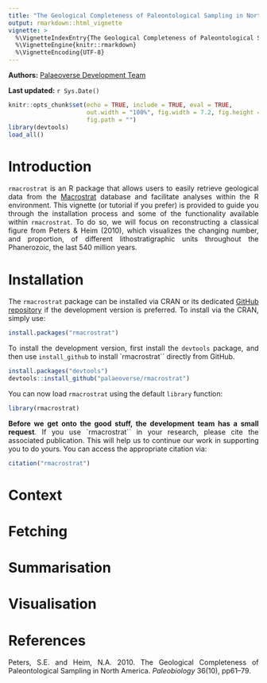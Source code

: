 ```yaml
---
title: "The Geological Completeness of Paleontological Sampling in North America"
output: rmarkdown::html_vignette
vignette: >
  %\VignetteIndexEntry{The Geological Completeness of Paleontological Sampling in North America}
  %\VignetteEngine{knitr::rmarkdown}
  %\VignetteEncoding{UTF-8}
---
```


**Authors:** [Palaeoverse Development Team](https://palaeoverse.org/#about-us)

**Last updated:** `r Sys.Date()`

```r
knitr::opts_chunk$set(echo = TRUE, include = TRUE, eval = TRUE,
                      out.width = "100%", fig.width = 7.2, fig.height = 6, dpi = 200,
                      fig.path = "")
library(devtools)
load_all()
```

<div style="text-align: justify">

# Introduction

`rmacrostrat` is an R package that allows users to easily retrieve geological data from the [Macrostrat](https://macrostrat.org) database and facilitate analyses within the R environment. This vignette (or tutorial if you prefer) is provided to guide you through the installation process and some of the functionality available within `rmacrostrat`. To do so, we will focus on reconstructing a classical figure from Peters & Heim (2010), which visualizes the changing number, and proportion, of different lithostratigraphic units throughout the Phanerozoic, the last 540 million years.

# Installation

The `rmacrostrat` package can be installed via CRAN or its dedicated [GitHub repository](https://github.com/palaeoverse/rmacrostrat) if the development version is preferred. To install via the CRAN, simply use:

```r
install.packages("rmacrostrat")
```

To install the development version, first install the `devtools` package, and then use `install_github` to install `rmacrostrat`` directly from GitHub.

```r
install.packages("devtools")
devtools::install_github("palaeoverse/rmacrostrat")
```

You can now load `rmacrostrat` using the default `library` function:

```r
library(rmacrostrat)
```

**Before we get onto the good stuff, the development team has a small request**. If you use `rmacrostrat`` in your research, please cite the associated publication. This will help us to continue our work in supporting you to do yours. You can access the appropriate citation via:

```r
citation("rmacrostrat")
```

# Context



# Fetching

# Summarisation

# Visualisation

# References

Peters, S.E. and Heim, N.A. 2010. The Geological Completeness of Paleontological Sampling in North America. *Paleobiology* 36(10), pp61--79.

</style>
